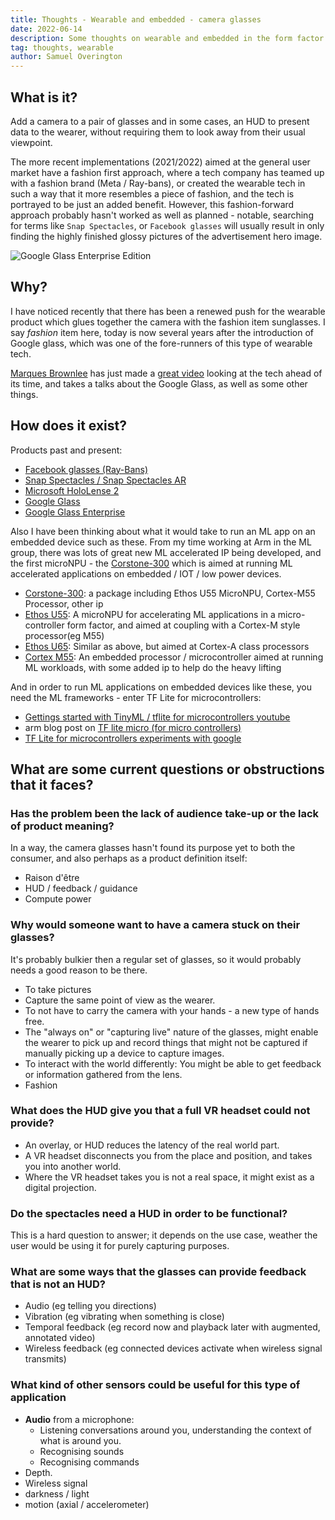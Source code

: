```yaml
---
title: Thoughts - Wearable and embedded - camera glasses
date: 2022-06-14
description: Some thoughts on wearable and embedded in the form factor of a pair of glasses with a camera
tag: thoughts, wearable
author: Samuel Overington
---
```


## What is it?

Add a camera to a pair of glasses and in some cases, an HUD to present data to
the wearer, without requiring them to look away from their usual viewpoint.

The more recent implementations (2021/2022) aimed at the general user market
have a fashion first approach, where a tech company has teamed up with
a fashion brand (Meta / Ray-bans), or created the wearable tech in such a way
that it more resembles a piece of fashion, and the tech is portrayed to be just
an added benefit. However, this fashion-forward approach probably hasn't worked
as well as planned - notable, searching for terms like `Snap Spectacles`, or
`Facebook glasses` will usually result in only finding the highly finished
glossy pictures of the advertisement hero image.

![Google Glass Enterprise Edition](/images/blog/2022-06-ideas-wearables.jpg)


## Why?

I have noticed recently that there has been a renewed push for the wearable
product which glues together the camera with the fashion item sunglasses. I say
*fashion* item here, today is now several years after the introduction of
Google glass, which was one of the fore-runners of this type of wearable tech.

[Marques Brownlee](https://www.youtube.com/c/mkbhd) has just made a [great video](https://www.youtube.com/watch?v=xcjZvAFBH_Y) looking at the tech ahead of
its time, and takes a talks about the Google Glass, as well as some other things.

## How does it exist?

Products past and present:

 - [Facebook glasses (Ray-Bans)](https://tcrn.ch/3i8nX7o)
 - [Snap Spectacles / Snap Spectacles AR](https://www.bbc.co.uk/news/technology-57199548)
 - [Microsoft HoloLense 2](https://www.theverge.com/2019/2/24/18235460/microsoft-hololens-2-price-specs-mixed-reality-ar-vr-business-work-features-mwc-2019)
 - [Google Glass](http://www.theverge.com/2012/4/4/2925237/googles-project-glass-augmented-reality-glasses-begin-testing)
 - [Google Glass Enterprise](https://blog.x.company/a-new-chapter-for-glass-c7875d40bf24)

Also I have been thinking about what it would take to run an ML app on an
embedded device such as these. From my time working at Arm in the ML group,
there was lots of great new ML accelerated IP being developed, and the first
microNPU - the [Corstone-300](https://www.arm.com/products/silicon-ip-subsystems/corstone-300) which is aimed at running ML accelerated
applications on embedded / IOT / low power devices.

 - [Corstone-300](https://www.arm.com/products/silicon-ip-subsystems/corstone-300): a package including Ethos U55 MicroNPU, Cortex-M55 Processor, other ip
 - [Ethos U55](https://www.arm.com/products/silicon-ip-cpu/ethos/ethos-u55): A microNPU for accelerating ML applications in a micro-controller
	 form factor, and aimed at coupling with a Cortex-M style processor(eg M55) 
 - [Ethos U65](https://www.arm.com/products/silicon-ip-cpu/ethos/ethos-u65): Similar as above, but aimed at Cortex-A class processors
 - [Cortex M55](https://www.arm.com/products/silicon-ip-cpu/cortex-m/cortex-m55): An embedded processor / microcontroller aimed at running ML
	 workloads, with some added ip to help do the heavy lifting

And in order to run ML applications on embedded devices like these, you need
the ML frameworks - enter TF Lite for microcontrollers:

 - [Gettings started with TinyML / tflite for microcontrollers youtube](https://www.youtube.com/watch?v=gDFWCxrJruQ)
 - arm blog post on [TF lite micro (for micro controllers)](https://community.arm.com/arm-community-blogs/b/ai-and-ml-blog/posts/google-tf-lite-micro-makes-ml-on-arm-even-easier) 
 - [TF Lite for microcontrollers experiments with google](https://experiments.withgoogle.com/collection/tfliteformicrocontrollers)



## What are some current questions or obstructions that it faces?

### Has the problem been the lack of audience take-up or the lack of product meaning?

In a way, the camera glasses hasn't found its purpose yet to both the consumer,
and also perhaps as a product definition itself:

 - Raison d'être
 - HUD / feedback / guidance
 - Compute power


### Why would someone **want** to have a camera stuck on their glasses?

It's probably bulkier then a regular set of glasses, so it would probably needs
a good reason to be there.

 - To take pictures
 - Capture the same point of view as the wearer.
 - To not have to carry the camera with your hands - a new type of hands free.
 - The "always on" or "capturing live" nature of the glasses, might enable the
	 wearer to pick up and record things that might not be captured if manually
	 picking up a device to capture images.
 - To interact with the world differently: You might be able to get feedback or
	 information gathered from the lens.
 - Fashion

### What does the HUD give you that a full VR headset could not provide?

 - An overlay, or HUD reduces the latency of the real world part.
 - A VR headset disconnects you from the place and position, and takes you into another world.
 - Where the VR headset takes you is not a real space, it might exist as a digital projection.

### Do the spectacles need a HUD in order to be functional?

This is a hard question to answer; it depends on the use case, weather the user
would be using it for purely capturing purposes.

### What are some ways that the glasses can provide feedback that is not an HUD?

 - Audio (eg telling you directions)
 - Vibration (eg vibrating when something is close)
 - Temporal feedback (eg record now and playback later with augmented, annotated video)
 - Wireless feedback (eg connected devices activate when wireless signal transmits)

### What kind of other sensors could be useful for this type of application

 - **Audio** from a microphone:
	 - Listening conversations around you, understanding the context of what is
			 around you. 
	 - Recognising sounds
	 - Recognising commands
 - Depth.
 - Wireless signal
 - darkness / light
 - motion (axial / accelerometer)



